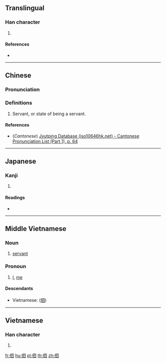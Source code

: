 {{character info/new}}
==Translingual==

===Han character===
{{Han char|rn=9|rad=人|as=05|sn=7|four=|canj=OWC|ids=⿰亻四}}

# {{defn|Han|sort=人05}}

====References====
* {{Han ref|kx=0097.020|dkj=00477|hdz=10134.030|uh=4F35|ud=20277}}

----

==Chinese==
{{zh-forms}}

===Pronunciation===
{{zh-pron
|m=xù
|c=gwik1
|mc=
|oc=
|ma=
|cat=
}}

===Definitions===
{{zh-hanzi}}

# Servant, or state of being a servant.

====References====
* (''Cantonese'') [http://www.iso10646hk.net/jp/document/download.jsp Jyutping Database (iso10646hk.net) - Cantonese Pronunciation List (Part 1), p. 64]

----

==Japanese==

===Kanji===
{{ja-kanji|grade=|rs=人05}}

# {{defn|lang=ja|sort=人05}}

====Readings====
* {{ja-readings|on=[[きょく]] (kyoku), [[けき]] (keki), [[き]] (ki)|kun=[[さびしい]] (sabishii)}}

----

==Middle Vietnamese==

===Noun===
{{head|mkh-mvi|noun|tr=tớ}}

# [[servant]]

===Pronoun===
{{head|mkh-mvi|pronoun|tr=tớ}}

# [[I]], [[me]]

====Descendants====
* Vietnamese: {{l|vi|tớ}} ([[伵]])

----

==Vietnamese==

===Han character===
{{vi-hantu|[[tớ]]|rs=人05}}

# {{defn|lang=vi|sort=人05}}

[[fr:伵]]
[[hu:伵]]
[[pl:伵]]
[[th:伵]]
[[zh:伵]]